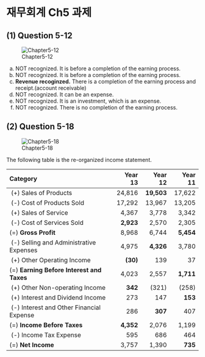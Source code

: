# 재무회계 Ch5 과제 {.unnumbered}

## (1) Question 5-12

![Chapter5-12](images/재무회계_5-12.png)

(a) NOT recognized. It is before a completion of the earning process.
(b) NOT recognized. It is before a completion of the earning process.
(c) **Revenue recoginzed.** There is a completion of the earning process and receipt.(account receivable)
(d) NOT recognized. It can be an expense.
(e) NOT recognized. It is an investment, which is an expense.
(f) NOT recognized. There is no completion of the earning process.

## (2) Question 5-18

![Chapter5-18](images/재무회계_5-18.png)

The following table is the re-organized income statement.

|Category|Year 13|Year 12|Year 11|
|:----------|------:|------:|------:|
|&nbsp;(+) Sales of Products|24,816|**19,503**|17,622|
|&nbsp;(-) Cost of Products Sold|17,292|13,967|13,205|
|&nbsp;(+) Sales of Service|4,367|3,778|3,342|
|&nbsp;(-) Cost of Services Sold|**2,923**|2,570|2,305|
|(=) **Gross Profit**|8,968|6,744|**5,454**|
|&nbsp;(-) Selling and Administrative Expenses|4,975|**4,326**|3,780|
|&nbsp;(+) Other Operating Income|**(30)**|139|37|
|(=) **Earning Before Interest and Taxes**|4,023|2,557|**1,711**|
|&nbsp;(+) Other Non-operating Income|**342**|(321)|(258)|
|&nbsp;(+) Interest and Dividend Income|273|147|**153**|
|&nbsp;(-) Interest and Other Financial Expense|286|**307**|407|
|(=) **Income Before Taxes**|**4,352**|2,076|1,199|
|&nbsp;(-) Income Tax Expense|595|686|464|
|(=) **Net Income**|3,757|1,390|**735**|